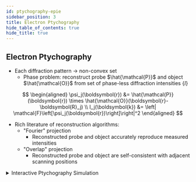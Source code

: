 ```yaml
---
id: ptychography-epie
sidebar_position: 3
title: Electron Ptychography
hide_table_of_contents: true
hide_title: true
---
```



## Electron Ptychography

- Each diffraction pattern &rarr; non-convex set
  - Phase problem: reconstruct probe $\hat{\mathcal{P}}$ and object $\hat{\mathcal{O}}$ from set of phase-less diffraction intensities $\{I\}$

$$
\begin{aligned}
  \psi_j(\boldsymbol{r}) &= \hat{\mathcal{P}}(\boldsymbol{r}) \times \hat{\mathcal{O}}(\boldsymbol{r}-\boldsymbol{R}_j) \\
  I_j(\boldsymbol{k}) &= \left| \mathcal{F}\left[\psi_j(\boldsymbol{r})\right]\right|^2
\end{aligned}
$$

- Rich literature of reconstruction algorithms:
  - "Fourier" projection
    - Reconstructed probe and object accurately reproduce measured intensities
  - "Overlap" projection
    - Reconstructed probe and object are self-consistent with adjacent scanning positions

<details>

  <summary> Interactive Ptychography Simulation </summary>
    <EpieComponent />
</details>


